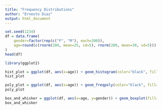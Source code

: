 ```yaml
---
title: "Frequency Distributions"
author: "Ernesto Diaz"
output: html_document
---
```


```r
set.seed(1234)
df = data.frame(
    gender=factor(rep(c("F", "M"), each=200)),
    age=round(c(rnorm(200, mean=25, sd=5), rnorm(200, mean=30, sd=5)))
)
head(df)
```
```r
library(ggplot2)

hist_plot = ggplot(df, aes(x=age)) + geom_histogram(color="black", fill="lightblue", binwidth=2) + xlab("Age") + ylab("Total") + ggtitle('Age Distribution Between Males and Females') + theme(plot.title = element_text(hjust = 0.5))
hist_plot
```

```r
poly_plot = ggplot(df, aes(x=age)) + geom_freqpoly(color="black", fill="lightblue", binwidth=2) + xlab("Age") + ylab("Total") + ggtitle('Age Distribution Between Males and Females') + theme(plot.title = element_text(hjust = 0.5))
poly_plot
```

```r
box_and_whisker = ggplot(df, aes(x=age, y=gender)) + geom_boxplot(fill='lightblue', color="black") + xlab("Total") + ylab("Age") + ggtitle('Age Distribution Between Males and Females') + theme(plot.title = element_text(hjust = 0.5))
box_and_whisker
```